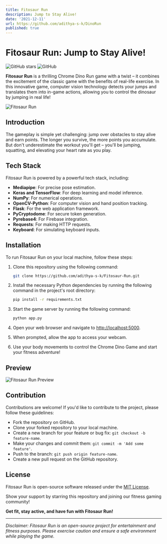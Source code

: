 ```yaml
---
title: Fitosaur Run
description: Jump to Stay Alive!
date: '2021-12-11'
url: https://github.com/adithya-s-k/DinoRun
published: true
---
```


# Fitosaur Run: Jump to Stay Alive!

![GitHub stars](https://img.shields.io/github/stars/adithya-s-k/Fitosaur-Run?style=social)
![GitHub](https://img.shields.io/github/license/adithya-s-k/Fitosaur-Run)

**Fitosaur Run** is a thrilling Chrome Dino Run game with a twist – it combines the excitement of the classic game with the benefits of real-life exercise. In this innovative game, computer vision technology detects your jumps and translates them into in-game actions, allowing you to control the dinosaur by jumping in real life!

![Fitosaur Run](./assets/Fitosaur-Run.png)

## Introduction

The gameplay is simple yet challenging: jump over obstacles to stay alive and earn points. The longer you survive, the more points you accumulate. But don't underestimate the workout you'll get – you'll be jumping, squatting, and elevating your heart rate as you play.

## Tech Stack

Fitosaur Run is powered by a powerful tech stack, including:

- **Mediapipe**: For precise pose estimation.
- **Keras and TensorFlow**: For deep learning and model inference.
- **NumPy**: For numerical operations.
- **OpenCV-Python**: For computer vision and hand position tracking.
- **Flask**: For the web application framework.
- **PyCryptodome**: For secure token generation.
- **Pyrebase4**: For Firebase integration.
- **Requests**: For making HTTP requests.
- **Keyboard**: For simulating keyboard inputs.

## Installation

To run Fitosaur Run on your local machine, follow these steps:

1. Clone this repository using the following command:

   ```bash
   git clone https://github.com/adithya-s-k/Fitosaur-Run.git
   ```

2. Install the necessary Python dependencies by running the following command in the project's root directory:

   ```bash
   pip install -r requirements.txt
   ```

3. Start the game server by running the following command:

   ```bash
   python app.py
   ```

4. Open your web browser and navigate to [http://localhost:5000](http://localhost:5000).

5. When prompted, allow the app to access your webcam.

6. Use your body movements to control the Chrome Dino Game and start your fitness adventure!

## Preview

![Fitosaur Run Preview](insert_preview_gif_here.gif)

## Contribution

Contributions are welcome! If you'd like to contribute to the project, please follow these guidelines:

- Fork the repository on GitHub.
- Clone your forked repository to your local machine.
- Create a new branch for your feature or bug fix: `git checkout -b feature-name`.
- Make your changes and commit them: `git commit -m 'Add some feature'`.
- Push to the branch: `git push origin feature-name`.
- Create a new pull request on the GitHub repository.

## License

Fitosaur Run is open-source software released under the [MIT License](LICENSE).

Show your support by starring this repository and joining our fitness gaming community!

**Get fit, stay active, and have fun with Fitosaur Run!**

---

_Disclaimer: Fitosaur Run is an open-source project for entertainment and fitness purposes. Please exercise caution and ensure a safe environment while playing the game._
